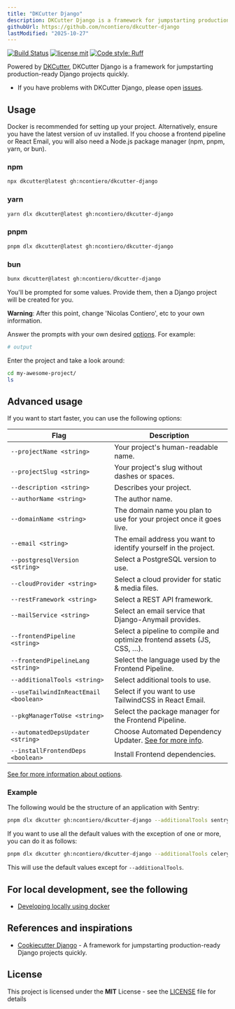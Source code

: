 ```yaml
---
title: "DKCutter Django"
description: DKCutter Django is a framework for jumpstarting production-ready Django projects quickly.
githubUrl: https://github.com/ncontiero/dkcutter-django
lastModified: "2025-10-27"
---
```


[![Build Status](https://img.shields.io/github/actions/workflow/status/ncontiero/dkcutter-django/ci.yml?branch=main)](https://github.com/ncontiero/dkcutter-django/actions/workflows/ci.yml?query=branch%3Amain)
[![license mit](https://img.shields.io/badge/licence-MIT-56BEB8)](https://github.com/ncontiero/dkcutter-django/blob/main/LICENSE)
[![Code style: Ruff](https://img.shields.io/endpoint?url=https://raw.githubusercontent.com/astral-sh/ruff/main/assets/badge/format.json)](https://github.com/astral-sh/ruff)

Powered by [DKCutter](https://dkcutter.ncontiero.com/), DKCutter Django is a framework for jumpstarting production-ready Django projects quickly.

- If you have problems with DKCutter Django, please open [issues](https://github.com/ncontiero/dkcutter-django/issues/new).

## Usage

<Notes level="INFO">
Docker is recommended for setting up your project. Alternatively, ensure you have the latest version of
<Link href="https://docs.astral.sh/uv/getting-started/installation/" variant="ghost" className="no-underline">uv</Link>
installed.
If you choose a frontend pipeline or React Email, you will also need a Node.js
package manager (npm, pnpm, yarn, or bun).
</Notes>

### npm

```bash title="terminal"
npx dkcutter@latest gh:ncontiero/dkcutter-django
```

### yarn

```bash title="terminal"
yarn dlx dkcutter@latest gh:ncontiero/dkcutter-django
```

### pnpm

```bash title="terminal"
pnpm dlx dkcutter@latest gh:ncontiero/dkcutter-django
```

### bun

```bash title="terminal"
bunx dkcutter@latest gh:ncontiero/dkcutter-django
```

You'll be prompted for some values. Provide them, then a Django project will be created for you.

**Warning**: After this point, change 'Nicolas Contiero', etc to your own information.

Answer the prompts with your own desired [options][options-url]. For example:

```bash title="terminal"
# output
```

Enter the project and take a look around:

```bash title="terminal"
cd my-awesome-project/
ls
```

## Advanced usage

If you want to start faster, you can use the following options:

| Flag                                  | Description                                                                               |
| ---------------------------------     | ----------------------------------------------------------------------------------------- |
| `--projectName <string>`              | Your project's human-readable name.                                                       |
| `--projectSlug <string>`              | Your project's slug without dashes or spaces.                                             |
| `--description <string>`              | Describes your project.                                                                   |
| `--authorName <string>`               | The author name.                                                                          |
| `--domainName <string>`               | The domain name you plan to use for your project once it goes live.                       |
| `--email <string>`                    | The email address you want to identify yourself in the project.                           |
| `--postgresqlVersion <string>`        | Select a PostgreSQL version to use.                                                       |
| `--cloudProvider <string>`            | Select a cloud provider for static & media files.                                         |
| `--restFramework <string>`            | Select a REST API framework.                                                              |
| `--mailService <string>`              | Select an email service that Django-Anymail provides.                                     |
| `--frontendPipeline <string>`         | Select a pipeline to compile and optimize frontend assets (JS, CSS, …).                   |
| `--frontendPipelineLang <string>`     | Select the language used by the Frontend Pipeline.                                        |
| `--additionalTools <string>`          | Select additional tools to use.                                                           |
| `--useTailwindInReactEmail <boolean>` | Select if you want to use TailwindCSS in React Email.                                     |
| `--pkgManagerToUse <string>`          | Select the package manager for the Frontend Pipeline.                                     |
| `--automatedDepsUpdater <string>`     | Choose Automated Dependency Updater. [See for more info][options-url].                    |
| `--installFrontendDeps <boolean>`     | Install Frontend dependencies.                                                            |

[See for more information about options][options-url].

### Example

The following would be the structure of an application with Sentry:

```bash title="terminal"
pnpm dlx dkcutter gh:ncontiero/dkcutter-django --additionalTools sentry
```

If you want to use all the default values with the exception of one or more, you can do it as follows:

```bash title="terminal"
pnpm dlx dkcutter gh:ncontiero/dkcutter-django --additionalTools celery,sentry -y
```

This will use the default values except for `--additionalTools`.

## For local development, see the following

- [Developing locally using docker](https://github.com/ncontiero/dkcutter-django/blob/main/docs/developing-locally-docker.md)

[options-url]: https://github.com/ncontiero/dkcutter-django/blob/main/docs/project-generation-options.md

## References and inspirations

- [Cookiecutter Django](https://github.com/cookiecutter/cookiecutter-django) - A framework for jumpstarting production-ready Django projects quickly.

## License

This project is licensed under the **MIT** License - see the [LICENSE](https://github.com/ncontiero/dkcutter-django/blob/main/LICENSE) file for details
